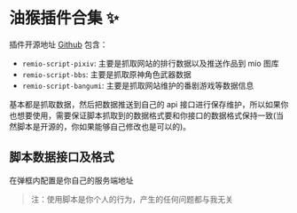 # 油猴插件合集 ✨

插件开源地址 [Github](https://github.com/kasuie/remio-script) 包含：

- `remio-script-pixiv`: 主要是抓取网站的排行数据以及推送作品到 mio 图库
- `remio-script-bbs`: 主要是抓取原神角色武器数据
- `remio-script-bangumi`: 主要是抓取网站维护的番剧游戏等数据信息

基本都是抓取数据，然后把数据推送到自己的 api 接口进行保存维护，所以如果你也想要使用，需要保证脚本抓取到的数据格式要和你接口的数据格式保持一致(当然脚本是开源的，你如果能够自己修改也是可以的)。

## 脚本数据接口及格式

在弹框内配置是你自己的服务端地址

> 注：使用脚本是你个人的行为，产生的任何问题都与我无关
